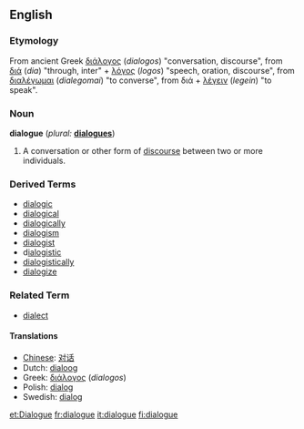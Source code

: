==English==
===Etymology===
From ancient Greek [[διάλογος]] (''dialogos'') "conversation, discourse",  from [[διά]] (''dia'') "through, inter"  + [[λόγος]] (''logos'') "speech, oration, discourse", from [[διαλέγωμαι]] (''dialegomai'') "to converse", from διά + [[λέγειν]] (''legein'') "to speak".

===Noun===
'''dialogue'''  (''plural:'' '''[[dialogues]]''')
# A conversation or other form of [[discourse]] between two or more individuals.
===Derived Terms===
*[[dialogic]]
*[[dialogical]]
*[[dialogically]]
*[[dialogism]]
*[[dialogist]]
*d[[ialogistic]]
*[[dialogistically]]
*[[dialogize]]
===Related Term===
*[[dialect]]

====Translations====
*[[Chinese]]: [[对话]]
*Dutch: [[dialoog]] {{m}}
*Greek: [[διάλογος]] (''dialogos'')
*Polish: [[dialog]] {{m}}
*Swedish: [[dialog]]

[[et:Dialogue]]
[[fr:dialogue]]
[[it:dialogue]]
[[fi:dialogue]]